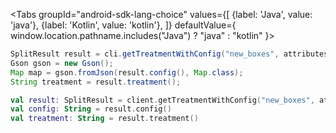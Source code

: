 
<p />

<Tabs
  groupId="android-sdk-lang-choice"
  values={[
    {label: 'Java', value: 'java'},
    {label: 'Kotlin', value: 'kotlin'},
  ]} defaultValue={ window.location.pathname.includes("Java") ? "java" : "kotlin" }>
  <TabItem value="java">

```java
SplitResult result = cli.getTreatmentWithConfig("new_boxes", attributes);
Gson gson = new Gson();
Map map = gson.fromJson(result.config(), Map.class);
String treatment = result.treatment();
```

  </TabItem>
  <TabItem value="kotlin">

```kotlin
val result: SplitResult = client.getTreatmentWithConfig("new_boxes", attributes)
val config: String = result.config()
val treatment: String = result.treatment()
```

  </TabItem>
</Tabs>